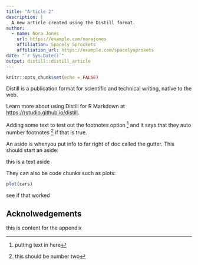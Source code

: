 ```yaml
---
title: "Article 2"
description: |
  A new article created using the Distill format.
author:
  - name: Nora Jones 
    url: https://example.com/norajones
    affiliation: Spacely Sprockets
    affiliation_url: https://example.com/spacelysprokets
date: "`r Sys.Date()`"
output: distill::distill_article
---
```


```r
knitr::opts_chunk$set(echo = FALSE)
```

Distill is a publication format for scientific and technical writing, native to the web. 

Learn more about using Distill for R Markdown at <https://rstudio.github.io/distill>.

Adding some text to test out the footnotes option ^[putting text in here] and it says that they auto number footnotes ^[this should be number two] if that is true.


An aside is whenyou put info to far right of doc called the gutter. This should start an aside:

<aside>this is a text aside </aside>

They can also be code chunks such as plots:

<aside>
```r
plot(cars)
```
</aside>

see if that worked

## Acknolwedgements {.appendix}

this is content for the appendix



